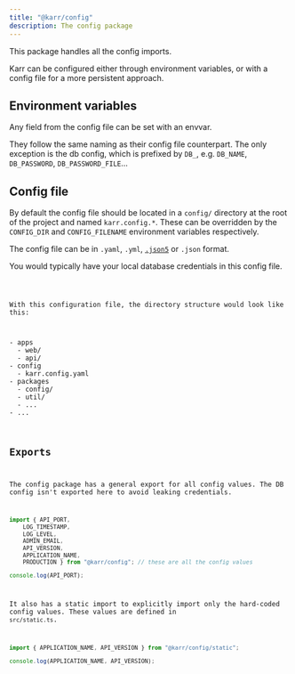 ```yaml
---
title: "@karr/config"
description: The config package
---
```



This package handles all the config imports.

Karr can be configured either through environment variables, or with a config file for a more persistent approach.

## Environment variables

Any field from the config file can be set with an envvar.

They follow the same naming as their config file counterpart.
The only exception is the db config, which is prefixed by `DB_`,
e.g. `DB_NAME`, `DB_PASSWORD`, `DB_PASSWORD_FILE`...

## Config file

By default the config file should be located in a `config/` directory at the root of the project and named `karr.config.*`.
These can be overridden by the `CONFIG_DIR` and `CONFIG_FILENAME` environment variables respectively.

The config file can be in `.yaml`, `.yml`, [`.json5`](https://json5.org/) or `.json` format.

You would typically have your local database credentials in this config file.

<Code code={yamlConfig} lang="yaml" title="config/karr.config.yaml" />

With this configuration file, the directory structure would look like this:

<FileTree>
- apps
  - web/
  - api/
- config
  - karr.config.yaml
- packages
  - config/
  - util/
  - ...
- ...
</FileTree>

## Exports

The config package has a general export for all config values.
The DB config isn't exported here to avoid leaking credentials.

```ts
import { API_PORT,
    LOG_TIMESTAMP,
    LOG_LEVEL,
    ADMIN_EMAIL,
    API_VERSION,
    APPLICATION_NAME,
    PRODUCTION } from "@karr/config"; // these are all the config values

console.log(API_PORT);
```

It also has a static import to explicitly import only the hard-coded config values.
These values are defined in `src/static.ts`.

```ts ins="/static"
import { APPLICATION_NAME, API_VERSION } from "@karr/config/static";

console.log(APPLICATION_NAME, API_VERSION);
```
